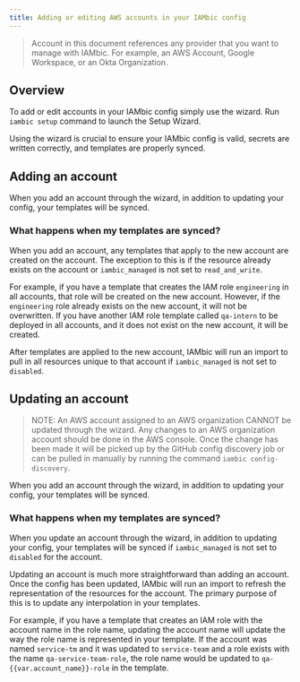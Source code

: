 ```yaml
---
title: Adding or editing AWS accounts in your IAMbic config
---
```


> Account in this document references any provider that you want to manage with IAMbic.
> For example, an AWS Account, Google Workspace, or an Okta Organization.

## Overview
To add or edit accounts in your IAMbic config simply use the wizard.
Run `iambic setup` command to launch the Setup Wizard.

Using the wizard is crucial to ensure your IAMbic config is valid, secrets are written correctly, and templates are properly synced.

## Adding an account
When you add an account through the wizard, in addition to updating your config, your templates will be synced.

### What happens when my templates are synced?
When you add an account, any templates that apply to the new account are created on the account.
The exception to this is if the resource already exists on the account or `iambic_managed` is not set to `read_and_write`.

For example, if you have a template that creates the IAM role `engineering` in all accounts, that role will be created on the new account.
However, if the `engineering` role already exists on the new account, it will not be overwritten.
If you have another IAM role template called `qa-intern` to be deployed in all accounts, and it does not exist on the new account, it will be created.

After templates are applied to the new account, IAMbic will run an import to pull in all resources unique to that account if `iambic_managed` is not set to `disabled`.

## Updating an account
> NOTE: An AWS account assigned to an AWS organization CANNOT be updated through the wizard.
> Any changes to an AWS organization account should be done in the AWS console.
> Once the change has been made it will be picked up by the GitHub config discovery job or can be pulled in manually by running the command `iambic config-discovery`.

When you add an account through the wizard, in addition to updating your config, your templates will be synced.

### What happens when my templates are synced?

When you update an account through the wizard, in addition to updating your config, your templates will be synced  if `iambic_managed` is not set to `disabled` for the account.

Updating an account is much more straightforward than adding an account.
Once the config has been updated, IAMbic will run an import to refresh the representation of the resources for the account.
The primary purpose of this is to update any interpolation in your templates.

For example, if you have a template that creates an IAM role with the account name in the role name, updating the account name will update the way the role name is represented in your template.
If the account was named `service-tm` and it was updated to `service-team` and a role exists with the name `qa-service-team-role`, the role name would be updated to `qa-{{var.account_name}}-role` in the template.

